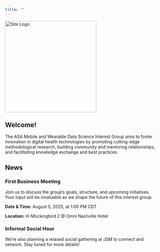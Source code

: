```yaml
---
title: ""
---
```


```{=html}
<div style="text-align: left;">
  <img src="images/interest_group_logo.jpg" alt="Site Logo" width="300">
</div>
```

## Welcome!

The ASA Mobile and Wearable Data Science Interest Group aims to foster innovation in digital health technologies by promoting cutting-edge methodological research, building community and mentoring relationships, and facilitating knowledge exchange and best practices. 

## News

### First Business Meeting

Join us to discuss the group's goals, structure, and upcoming initiatives. Your input will be invaluable as we shape the future of this interest group.

**Date & Time:** August 5, 2025, at 1:00 PM CDT

**Location:** H-Mockingbird 2 @ Omni Nashville Hotel

### Informal Social Hour

We're also planning a relaxed social gathering at JSM to connect and network. Stay tuned for more details!
